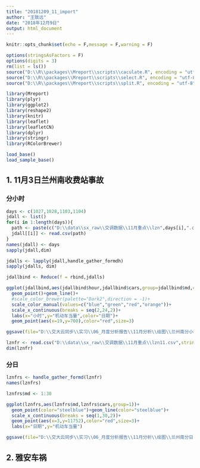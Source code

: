 ```yaml
---
title: "20181209_11_import"
author: "王致远"
date: "2018年12月9日"
output: html_document
---
```


```r
knitr::opts_chunk$set(echo = F,message = F,warning = F)
```

```r
options(stringsAsFactors = F)
options(digits = 3)
rm(list = ls())
source("D:\\R\\packages\\Mreport\\scripts\\caculate.R", encoding = "utf-8")
source("D:\\R\\packages\\Mreport\\scripts\\select.R", encoding = "utf-8")
source("D:\\R\\packages\\Mreport\\scripts\\split.R", encoding = "utf-8")
```

```r
library(Mreport)
library(plyr)
library(ggplot2)
library(reshape2)
library(knitr)
library(leaflet)
library(leafletCN)
library(dplyr)
library(stringr)
library(RColorBrewer)
```

```r
load_base()
load_sample_base()
```

## 1. 11月3日兰州南收费站事故

### 分小时

```r
days <- c(1027,1028,1103,1104)
jdall <- list()
for(i in 1:length(days)){
  path <- paste(c("D:\\data\\sx_raw\\交调数据\\11月重点\\lzn",days[i],".csv"),collapse = "")
  jdall[[i]] <- read.csv(path)
}
names(jdall) <- days
sapply(jdall,dim)
```

```r
jdalls <- lapply(jdall,handle_gather_formdh)
sapply(jdalls, dim)
```

```r
jdallbind <- Reduce(f = rbind,jdalls)
```

```r
ggplot(jdallbind,aes(jdallbind$hour,jdallbind$cars,group=jdallbind$md,color=jdallbind$md))+
  geom_point()+geom_line()+
  #scale_color_brewer(palette="Dark2",direction = -1)+
  scale_color_manual(values=c("blue","green","red","orange"))+
  scale_x_continuous(breaks = seq(2,24,2))+
  labs(x="小时",y="机动车当量",color="日期")+
  geom_point(aes(x=19,y=700),color="red",size=3)
```

```r
ggsave(file="D:\\交大云同步\\实习\\06_月度分析报告\\11月分析\\绘图\\兰州南分小时.png",dpi=600,height=4.5,width=9)
```

```r
lznfr <- read.csv("D:\\data\\sx_raw\\交调数据\\11月重点\\lzn11.csv",stringsAsFactors=F)
dim(lznfr)
```

### 分日

```r
lznfrs <- handle_gather_formd(lznfr)
names(lznfrs)
```

```r
lznfrs$md <- 1:30
```

```r
ggplot(lznfrs,aes(lznfrs$md,lznfrs$cars,group=1))+
  geom_point(color="steelblue")+geom_line(color="steelblue")+
  scale_x_continuous(breaks = seq(1,30,2))+
  geom_point(aes(x=3,y=11752),color="red",size=3)+
  labs(x="日期",y="机动车当量")
```

```r
ggsave(file="D:\\交大云同步\\实习\\06_月度分析报告\\11月分析\\绘图\\兰州南分日.png",dpi=600,height=4.5,width=9)
```

## 2. 雅安车祸
